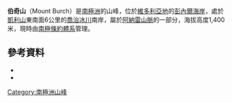 {{Coord|70|49|S|164|25|E|source:GNIS|display=title}}

'''伯奇山'''（Mount Burch）是[[南極洲|南極洲]]的山峰，位於[[維多利亞地|維多利亞地]]的[[彭內爾海岸|彭內爾海岸]]，處於[[凱利山|凱利山]]東南面6公里的[[喬治冰川|喬治冰川]]南岸，屬於[[阿納雷山脈|阿納雷山脈]]的一部分，海拔高度1,400米，現時由[[南極條約體系|南極條約體系]]管理。

==參考資料==
*{{cite gnis | type = antarid | id = 2153| name = Burch, Mount | accessdate = 2011-10-06}}
*{{usgs-gazetteer|id=2153|name=Burch, Mount}}

{{Antarctica-geo-stub}}
[[Category:南極洲山峰|Category:南極洲山峰]]